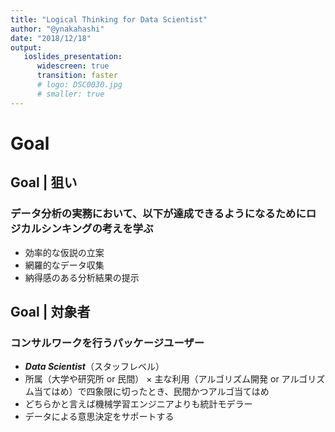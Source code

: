 ```yaml
---
title: "Logical Thinking for Data Scientist"
author: "@ynakahashi"
date: "2018/12/18"
output: 
   ioslides_presentation:
      widescreen: true
      transition: faster
      # logo: DSC0030.jpg
      # smaller: true
---
```


Goal
========================================================

## Goal | 狙い
### データ分析の実務において、以下が達成できるようになるためにロジカルシンキングの考えを学ぶ
- 効率的な仮説の立案
- 網羅的なデータ収集
- 納得感のある分析結果の提示

## Goal | 対象者
### コンサルワークを行うパッケージユーザー
- ***Data Scientist***（スタッフレベル）
- 所属（大学や研究所 or 民間） × 主な利用（アルゴリズム開発 or アルゴリズム当てはめ）で四象限に切ったとき、民間かつアルゴ当てはめ
- どちらかと言えば機械学習エンジニアよりも統計モデラー
- データによる意思決定をサポートする
